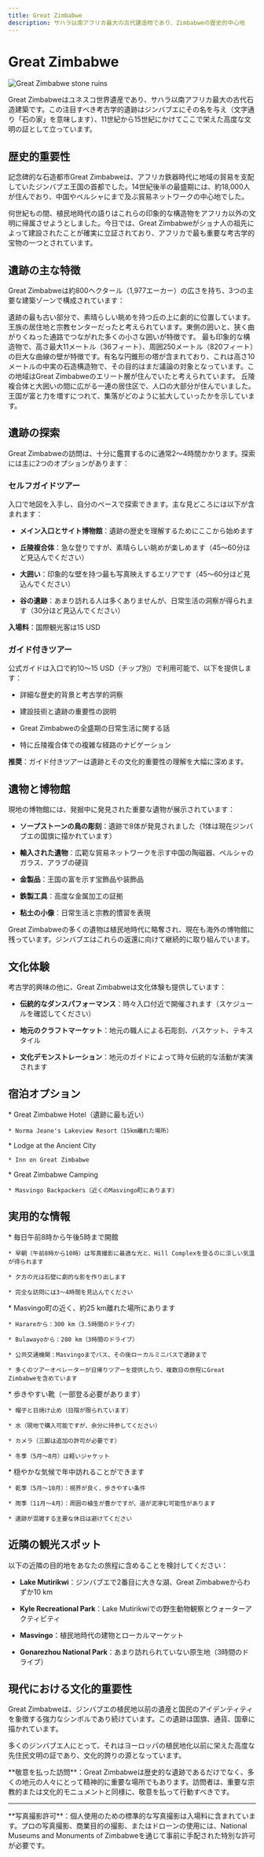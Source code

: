 ```yaml
---
title: Great Zimbabwe
description: サハラ以南アフリカ最大の古代建造物であり、Zimbabweの歴史的中心地
---
```


# Great Zimbabwe

![Great Zimbabwe stone ruins](/images/hero-light.svg)

Great Zimbabweはユネスコ世界遺産であり、サハラ以南アフリカ最大の古代石造建築です。この注目すべき考古学的遺跡はジンバブエにその名を与え（文字通り「石の家」を意味します）、11世紀から15世紀にかけてここで栄えた高度な文明の証として立っています。

## 歴史的重要性

記念碑的な石造都市Great Zimbabweは、アフリカ鉄器時代に地域の貿易を支配していたジンバブエ王国の首都でした。14世紀後半の最盛期には、約18,000人が住んでおり、中国やペルシャにまで及ぶ貿易ネットワークの中心地でした。

<Info>
  何世紀もの間、植民地時代の語りはこれらの印象的な構造物をアフリカ以外の文明に帰属させようとしました。今日では、Great Zimbabweがショナ人の祖先によって建設されたことが確実に立証されており、アフリカで最も重要な考古学的宝物の一つとされています。
</Info>

## 遺跡の主な特徴

Great Zimbabweは約800ヘクタール（1,977エーカー）の広さを持ち、3つの主要な建築ゾーンで構成されています：

<CardGroup cols={3}>
  <Card title="丘陵複合体" icon="mountain">
    遺跡の最も古い部分で、素晴らしい眺めを持つ丘の上に劇的に位置しています。王族の居住地と宗教センターだったと考えられています。東側の囲いと、狭く曲がりくねった通路でつながれた多くの小さな囲いが特徴です。
  </Card>

  <Card title="大囲い" icon="building-columns">
    最も印象的な構造物で、高さ最大11メートル（36フィート）、周囲250メートル（820フィート）の巨大な曲線の壁が特徴です。有名な円錐形の塔が含まれており、これは高さ10メートルの中実の石造構造物で、その目的はまだ議論の対象となっています。この地域はGreat Zimbabweのエリート層が住んでいたと考えられています。
  </Card>

  <Card title="谷の遺跡" icon="valley">
    丘陵複合体と大囲いの間に広がる一連の居住区で、人口の大部分が住んでいました。王国が富と力を増すにつれて、集落がどのように拡大していったかを示しています。
  </Card>
</CardGroup>

## 遺跡の探索

Great Zimbabweの訪問は、十分に鑑賞するのに通常2〜4時間かかります。探索には主に2つのオプションがあります：

### セルフガイドツアー

<Card>
  入口で地図を入手し、自分のペースで探索できます。主な見どころには以下が含まれます：

  * **メイン入口とサイト博物館**：遺跡の歴史を理解するためにここから始めます

  * **丘陵複合体**：急な登りですが、素晴らしい眺めが楽しめます（45〜60分ほど見込んでください）

  * **大囲い**：印象的な壁を持つ最も写真映えするエリアです（45〜60分ほど見込んでください）

  * **谷の遺跡**：あまり訪れる人は多くありませんが、日常生活の洞察が得られます（30分ほど見込んでください）

  **入場料**：国際観光客は15 USD
</Card>

### ガイド付きツアー

<Card>
  公式ガイドは入口で約10〜15 USD（チップ別）で利用可能で、以下を提供します：

  * 詳細な歴史的背景と考古学的洞察

  * 建設技術と遺跡の重要性の説明

  * Great Zimbabweの全盛期の日常生活に関する話

  * 特に丘陵複合体での複雑な経路のナビゲーション

  **推奨**：ガイド付きツアーは遺跡とその文化的重要性の理解を大幅に深めます。
</Card>

## 遺物と博物館

現地の博物館には、発掘中に発見された重要な遺物が展示されています：

* **ソープストーンの鳥の彫刻**：遺跡で8体が発見されました（1体は現在ジンバブエの国旗に描かれています）

* **輸入された遺物**：広範な貿易ネットワークを示す中国の陶磁器、ペルシャのガラス、アラブの硬貨

* **金製品**：王国の富を示す宝飾品や装飾品

* **鉄製工具**：高度な金属加工の証拠

* **粘土の小像**：日常生活と宗教的慣習を表現

<Warning>
  Great Zimbabweの多くの遺物は植民地時代に略奪され、現在も海外の博物館に残っています。ジンバブエはこれらの返還に向けて継続的に取り組んでいます。
</Warning>

## 文化体験

考古学的興味の他に、Great Zimbabweは文化体験も提供しています：

* **伝統的なダンスパフォーマンス**：時々入口付近で開催されます（スケジュールを確認してください）

* **地元のクラフトマーケット**：地元の職人による石彫刻、バスケット、テキスタイル

* **文化デモンストレーション**：地元のガイドによって時々伝統的な活動が実演されます

## 宿泊オプション

<CardGroup cols={3}>
  <Card title="高級" icon="star">
    * Great Zimbabwe Hotel（遺跡に最も近い）

    * Norma Jeane's Lakeview Resort（15km離れた場所）
  </Card>

  <Card title="中級" icon="building">
    * Lodge at the Ancient City

    * Inn on Great Zimbabwe
  </Card>

  <Card title="予算" icon="money-bill">
    * Great Zimbabwe Camping

    * Masvingo Backpackers（近くのMasvingo町にあります）
  </Card>
</CardGroup>

## 実用的な情報

<AccordionGroup>
  <Accordion icon="clock" title="開館時間と最適な訪問時期">
    * 毎日午前8時から午後5時まで開館

    * 早朝（午前8時から10時）は写真撮影に最適な光と、Hill Complexを登るのに涼しい気温が得られます

    * 夕方の光は石壁に劇的な影を作り出します

    * 完全な訪問には3〜4時間を見込んでください
  </Accordion>

  <Accordion icon="route" title="アクセス方法">
    * Masvingo町の近く、約25 km離れた場所にあります

    * Harareから：300 km（3.5時間のドライブ）

    * Bulawayoから：280 km（3時間のドライブ）

    * 公共交通機関：Masvingoまでバス、その後ローカルミニバスで遺跡まで

    * 多くのツアーオペレーターが日帰りツアーを提供したり、複数日の旅程にGreat Zimbabweを含めています
  </Accordion>

  <Accordion icon="shirt" title="持ち物">
    * 歩きやすい靴（一部登る必要があります）

    * 帽子と日焼け止め（日陰が限られています）

    * 水（現地で購入可能ですが、余分に持参してください）

    * カメラ（三脚は追加の許可が必要です）

    * 冬季（5月〜8月）は軽いジャケット
  </Accordion>

  <Accordion icon="calendar" title="訪問時期">
    * 穏やかな気候で年中訪れることができます

    * 乾季（5月〜10月）：視界が良く、歩きやすい条件

    * 雨季（11月〜4月）：周囲の植生が豊かですが、道が泥濘む可能性があります

    * 遺跡が混雑する主要な休日は避けてください
  </Accordion>
</AccordionGroup>

## 近隣の観光スポット

以下の近隣の目的地をあなたの旅程に含めることを検討してください：

* **Lake Mutirikwi**：ジンバブエで2番目に大きな湖、Great Zimbabweからわずか10 km

* **Kyle Recreational Park**：Lake Mutirikwiでの野生動物観察とウォーターアクティビティ

* **Masvingo**：植民地時代の建物とローカルマーケット

* **Gonarezhou National Park**：あまり訪れられていない原生地（3時間のドライブ）

## 現代における文化的重要性

Great Zimbabweは、ジンバブエの植民地以前の遺産と国民のアイデンティティを象徴する強力なシンボルであり続けています。この遺跡は国旗、通貨、国章に描かれています。

多くのジンバブエ人にとって、それはヨーロッパの植民地化以前に栄えた高度な先住民文明の証であり、文化的誇りの源となっています。

<Tip>
  **敬意を払った訪問**：Great Zimbabweは歴史的な遺跡であるだけでなく、多くの地元の人々にとって精神的に重要な場所でもあります。訪問者は、重要な宗教的または文化的モニュメントと同様に、敬意を払って行動すべきです。
</Tip>

***

<Info>
  **写真撮影許可**：個人使用のための標準的な写真撮影は入場料に含まれています。プロの写真撮影、商業目的の撮影、またはドローンの使用には、National Museums and Monuments of Zimbabweを通じて事前に手配された特別な許可が必要です。
</Info>
